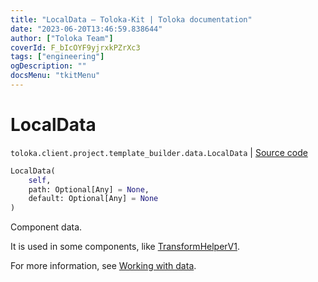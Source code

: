 ```yaml
---
title: "LocalData — Toloka-Kit | Toloka documentation"
date: "2023-06-20T13:46:59.838644"
author: ["Toloka Team"]
coverId: F_bIcOYF9yjrxkPZrXc3
tags: ["engineering"]
ogDescription: ""
docsMenu: "tkitMenu"
---
```


# LocalData

`toloka.client.project.template_builder.data.LocalData` | [Source code](https://github.com/Toloka/toloka-kit/blob/v1.2.0/src/client/project/template_builder/data.py#L67)

```python
LocalData(
    self,
    path: Optional[Any] = None,
    default: Optional[Any] = None
)
```

Component data.

It is used in some components, like [TransformHelperV1](/docs/toloka-kit/reference/toloka.client.project.template_builder.helpers.TransformHelperV1).

For more information, see [Working with data](/docs/template-builder/operations/work-with-data).